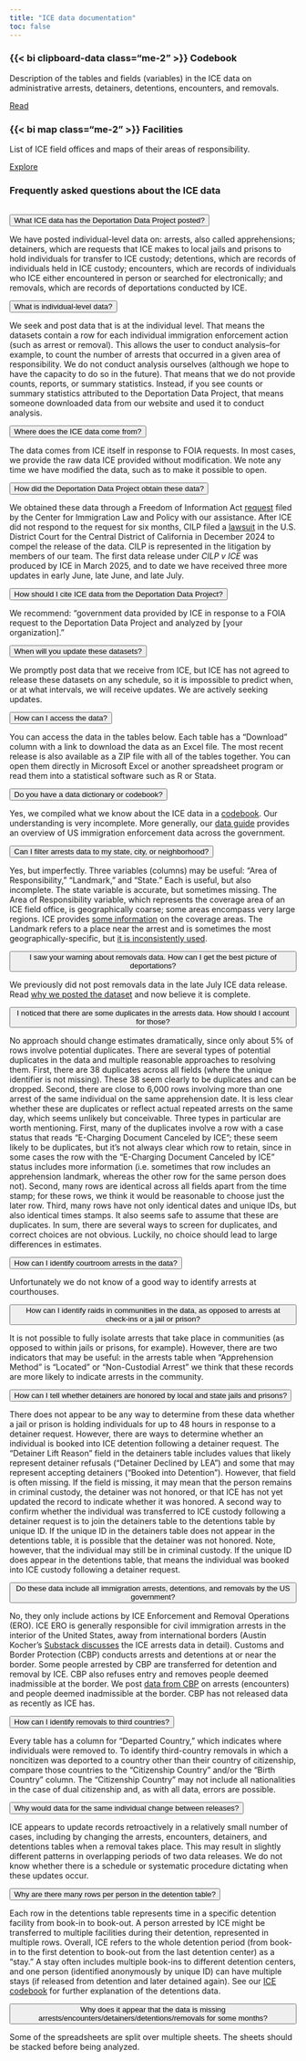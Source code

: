 ```yaml
---
title: "ICE data documentation"
toc: false
---
```


::: {.grid}

::: {.g-col-12 .g-col-md-4 .g-col-lg-4}

### {{< bi clipboard-data class="me-2" >}} Codebook

Description of the tables and fields (variables) in the ICE data on administrative arrests, detainers, detentions, encounters, and removals.

[Read](/docs/ice/codebook.html){.btn-action-primary .btn-action .btn .btn-outline-primary .btn-sm role="button"} 

:::


::: {.g-col-12 .g-col-md-4 .g-col-lg-4}

### {{< bi map class="me-2" >}} Facilities

List of ICE field offices and maps of their areas of responsibility.

[Explore](/docs/ice/facilities.html){.btn-action-primary .btn-action .btn .btn-outline-primary .btn-sm role="button"} 

:::



:::


### Frequently asked questions about the ICE data {#faq}

<div style="margin-bottom: 2rem;"></div>

::: {#ice-faq .accordion .accordion-flush}

:::: {.accordion-item}
::::: {.accordion-header #heading-q1}
<button class="accordion-button" type="button" data-bs-toggle="collapse" data-bs-target="#collapse-q1" aria-expanded="true" aria-controls="collapse-q1">What ICE data has the Deportation Data Project posted?</button>
:::::
::::: {#collapse-q1 .accordion-collapse .collapse .show aria-labelledby="heading-q1" data-bs-parent="#ice-faq"}
<div class="accordion-body">

We have posted individual-level data on: arrests, also called apprehensions; detainers, which are requests that ICE makes to local jails and prisons to hold individuals for transfer to ICE custody; detentions, which are records of individuals held in ICE custody; encounters, which are records of individuals who ICE either encountered in person or searched for electronically; and removals, which are records of deportations conducted by ICE.

</div>
:::::
::::

:::: {.accordion-item}
::::: {.accordion-header #heading-q2}
<button class="accordion-button collapsed" type="button" data-bs-toggle="collapse" data-bs-target="#collapse-q2" aria-expanded="false" aria-controls="collapse-q2">What is individual-level data?</button>
:::::
::::: {#collapse-q2 .accordion-collapse .collapse aria-labelledby="heading-q2" data-bs-parent="#ice-faq"}
<div class="accordion-body">

We seek and post data that is at the individual level. That means the datasets contain a row for each individual immigration enforcement action (such as arrest or removal). This allows the user to conduct analysis--for example, to count the number of arrests that occurred in a given area of responsibility. We do not conduct analysis ourselves (although we hope to have the capacity to do so in the future). That means that we do not provide counts, reports, or summary statistics. Instead, if you see counts or summary statistics attributed to the Deportation Data Project, that means someone downloaded data from our website and used it to conduct analysis.

</div>
:::::
::::

:::: {.accordion-item}
::::: {.accordion-header #heading-q3}
<button class="accordion-button collapsed" type="button" data-bs-toggle="collapse" data-bs-target="#collapse-q3" aria-expanded="false" aria-controls="collapse-q3">Where does the ICE data come from?</button>
:::::
::::: {#collapse-q3 .accordion-collapse .collapse aria-labelledby="heading-q3" data-bs-parent="#ice-faq"}
<div class="accordion-body">

The data comes from ICE itself in response to FOIA requests. In most cases, we provide the raw data ICE provided without modification. We note any time we have modified the data, such as to make it possible to open.

</div>
:::::
::::

:::: {.accordion-item}
::::: {.accordion-header #heading-q3b}
<button class="accordion-button collapsed" type="button" data-bs-toggle="collapse" data-bs-target="#collapse-q3b" aria-expanded="false" aria-controls="collapse-q3b">How did the Deportation Data Project obtain these data?</button>
:::::
::::: {#collapse-q3b .accordion-collapse .collapse aria-labelledby="heading-q3b" data-bs-parent="#ice-faq"}
<div class="accordion-body">

We obtained these data through a Freedom of Information Act [request](https://deportationdata.org/foia/cilp-v-ice-2024/1%20FOIA%20request.pdf) filed by the Center for Immigration Law and Policy with our assistance. After ICE did not respond to the request for six months, CILP filed a [lawsuit](https://deportationdata.org/foia/cilp-v-ice-2024/2%20District%20Court%20Complaint.pdf) in the U.S. District Court for the Central District of California in December 2024 to compel the release of the data. CILP is represented in the litigation by members of our team. The first data release under *CILP v ICE* was produced by ICE in March 2025, and to date we have received three more updates in early June, late June, and late July.

</div>
:::::
::::

:::: {.accordion-item}
::::: {.accordion-header #heading-q4}
<button class="accordion-button collapsed" type="button" data-bs-toggle="collapse" data-bs-target="#collapse-q4" aria-expanded="false" aria-controls="collapse-q4">How should I cite ICE data from the Deportation Data Project?</button>
:::::
::::: {#collapse-q4 .accordion-collapse .collapse aria-labelledby="heading-q4" data-bs-parent="#ice-faq"}
<div class="accordion-body">

We recommend: "government data provided by ICE in response to a FOIA request to the Deportation Data Project and analyzed by [your organization]."

</div>
:::::
::::

:::: {.accordion-item}
::::: {.accordion-header #heading-q5}
<button class="accordion-button collapsed" type="button" data-bs-toggle="collapse" data-bs-target="#collapse-q5" aria-expanded="false" aria-controls="collapse-q5">When will you update these datasets?</button>
:::::
::::: {#collapse-q5 .accordion-collapse .collapse aria-labelledby="heading-q5" data-bs-parent="#ice-faq"}
<div class="accordion-body">

We promptly post data that we receive from ICE, but ICE has not agreed to release these datasets on any schedule, so it is impossible to predict when, or at what intervals, we will receive updates. We are actively seeking updates.

</div>
:::::
::::

:::: {.accordion-item}
::::: {.accordion-header #heading-q6}
<button class="accordion-button collapsed" type="button" data-bs-toggle="collapse" data-bs-target="#collapse-q6" aria-expanded="false" aria-controls="collapse-q6">How can I access the data?</button>
:::::
::::: {#collapse-q6 .accordion-collapse .collapse aria-labelledby="heading-q6" data-bs-parent="#ice-faq"}
<div class="accordion-body">

You can access the data in the tables below. Each table has a "Download" column with a link to download the data as an Excel file. The most recent release is also available as a ZIP file with all of the tables together. You can open them directly in Microsoft Excel or another spreadsheet program or read them into a statistical software such as R or Stata.

</div>
:::::
::::

:::: {.accordion-item}
::::: {.accordion-header #heading-q7}
<button class="accordion-button collapsed" type="button" data-bs-toggle="collapse" data-bs-target="#collapse-q7" aria-expanded="false" aria-controls="collapse-q7">Do you have a data dictionary or codebook?</button>
:::::
::::: {#collapse-q7 .accordion-collapse .collapse aria-labelledby="heading-q7" data-bs-parent="#ice-faq"}
<div class="accordion-body">

Yes, we compiled what we know about the ICE data in a [codebook](https://deportationdata.org/docs/ice/codebook.html). Our understanding is very incomplete. More generally, our [data guide](https://deportationdata.org/guide.html) provides an overview of US immigration enforcement data across the government.

</div>
:::::
::::

:::: {.accordion-item}
::::: {.accordion-header #heading-q8}
<button class="accordion-button collapsed" type="button" data-bs-toggle="collapse" data-bs-target="#collapse-q8" aria-expanded="false" aria-controls="collapse-q8">Can I filter arrests data to my state, city, or neighborhood?</button>
:::::
::::: {#collapse-q8 .accordion-collapse .collapse aria-labelledby="heading-q8" data-bs-parent="#ice-faq"}
<div class="accordion-body">

Yes, but imperfectly. Three variables (columns) may be useful: "Area of Responsibility," "Landmark," and "State." Each is useful, but also incomplete. The state variable is accurate, but sometimes missing. The Area of Responsibility variable, which represents the coverage area of an ICE field office, is geographically coarse; some areas encompass very large regions. ICE provides [some information](https://www.ice.gov/contact/field-offices?office=16) on the coverage areas. The Landmark refers to a place near the arrest and is sometimes the most geographically-specific, but [it is inconsistently used](https://uwchr.github.io/ice-enforce/landmarks.html).

</div>
:::::
::::

:::: {.accordion-item}
::::: {.accordion-header #heading-q9}
<button class="accordion-button collapsed" type="button" data-bs-toggle="collapse" data-bs-target="#collapse-q9" aria-expanded="false" aria-controls="collapse-q9">I saw your warning about removals data. How can I get the best picture of deportations?</button>
:::::
::::: {#collapse-q9 .accordion-collapse .collapse aria-labelledby="heading-q9" data-bs-parent="#ice-faq"}
<div class="accordion-body">

We previously did not post removals data in the late July ICE data release. Read [why we posted the dataset](/news/2025-09-29-update-ICE-removals.html) and now believe it is complete.

</div>
:::::
::::

:::: {.accordion-item}
::::: {.accordion-header #heading-q10}
<button class="accordion-button collapsed" type="button" data-bs-toggle="collapse" data-bs-target="#collapse-q10" aria-expanded="false" aria-controls="collapse-q10">I noticed that there are some duplicates in the arrests data. How should I account for those?</button>
:::::
::::: {#collapse-q10 .accordion-collapse .collapse aria-labelledby="heading-q10" data-bs-parent="#ice-faq"}
<div class="accordion-body">

No approach should change estimates dramatically, since only about 5% of rows involve potential duplicates.  There are several types of potential duplicates in the data and multiple reasonable approaches to resolving them. First, there are 38 duplicates across all fields (where the unique identifier is not missing). These 38 seem clearly to be duplicates and can be dropped. Second, there are close to 6,000 rows involving more than one arrest of the same individual on the same apprehension date. It is less clear whether these are duplicates or reflect actual repeated arrests on the same day, which seems unlikely but conceivable. Three types in particular are worth mentioning. First, many of the duplicates involve a row with a case status that reads "E-Charging Document Canceled by ICE"; these seem likely to be duplicates, but it's not always clear which row to retain, since in some cases the row with the "E-Charging Document Canceled by ICE" status includes more information (i.e. sometimes that row includes an apprehension landmark, whereas the other row for the same person does not). Second, many rows are identical across all fields apart from the time stamp; for these rows, we think it would be reasonable to choose just the later row. Third, many rows have not only identical dates and unique IDs, but also identical times stamps. It also seems safe to assume that these are duplicates. In sum, there are several ways to screen for duplicates, and correct choices are not obvious. Luckily, no choice should lead to large differences in estimates.

</div>
:::::
::::

:::: {.accordion-item}
::::: {.accordion-header #heading-q11}
<button class="accordion-button collapsed" type="button" data-bs-toggle="collapse" data-bs-target="#collapse-q11" aria-expanded="false" aria-controls="collapse-q11">How can I identify courtroom arrests in the data?</button>
:::::
::::: {#collapse-q11 .accordion-collapse .collapse aria-labelledby="heading-q11" data-bs-parent="#ice-faq"}
<div class="accordion-body">

Unfortunately we do not know of a good way to identify arrests at courthouses. 

</div>
:::::
::::

:::: {.accordion-item}
::::: {.accordion-header #heading-q12}
<button class="accordion-button collapsed" type="button" data-bs-toggle="collapse" data-bs-target="#collapse-q12" aria-expanded="false" aria-controls="collapse-q12">How can I identify raids in communities in the data, as opposed to arrests at check-ins or a jail or prison?</button>
:::::
::::: {#collapse-q12 .accordion-collapse .collapse aria-labelledby="heading-q12" data-bs-parent="#ice-faq"}
<div class="accordion-body">

It is not possible to fully isolate arrests that take place in communities (as opposed to within jails or prisons, for example). However, there are two indicators that may be useful: in the arrests table when "Apprehension Method" is "Located" or "Non-Custodial Arrest" we think that these records are more likely to indicate arrests in the community.

</div>
:::::
::::

:::: {.accordion-item}
::::: {.accordion-header #heading-q13}
<button class="accordion-button collapsed" type="button" data-bs-toggle="collapse" data-bs-target="#collapse-q13" aria-expanded="false" aria-controls="collapse-q13">How can I tell whether detainers are honored by local and state jails and prisons?</button>
:::::
::::: {#collapse-q13 .accordion-collapse .collapse aria-labelledby="heading-q13" data-bs-parent="#ice-faq"}
<div class="accordion-body">

There does not appear to be any way to determine from these data whether a jail or prison is holding individuals for up to 48 hours in response to a detainer request. However, there are ways to determine whether an individual is booked into ICE detention following a detainer request. The "Detainer Lift Reason" field in the detainers table includes values that likely represent detainer refusals ("Detainer Declined by LEA") and some that may represent accepting detainers ("Booked into Detention"). However, that field is often missing. If the field is missing, it may mean that the person remains in criminal custody, the detainer was not honored, or that ICE has not yet updated the record to indicate whether it was honored. A second way to confirm whether the individual was transferred to ICE custody following a detainer request is to join the detainers table to the detentions table by unique ID. If the unique ID in the detainers table does not appear in the detentions table, it is possible that the detainer was not honored. Note, however, that the individual may still be in criminal custody. If the unique ID does appear in the detentions table, that means the individual was booked into ICE custody following a detainer request.

</div>
:::::
::::

:::: {.accordion-item}
::::: {.accordion-header #heading-q14}
<button class="accordion-button collapsed" type="button" data-bs-toggle="collapse" data-bs-target="#collapse-q14" aria-expanded="false" aria-controls="collapse-q14">Do these data include all immigration arrests, detentions, and removals by the US government?</button>
:::::
::::: {#collapse-q14 .accordion-collapse .collapse aria-labelledby="heading-q14" data-bs-parent="#ice-faq"}
<div class="accordion-body">

No, they only include actions by ICE Enforcement and Removal Operations (ERO). ICE ERO is generally responsible for civil immigration arrests in the interior of the United States, away from international borders (Austin Kocher’s [Substack discusses](https://austinkocher.substack.com/p/a-close-look-at-ice-arrest-data-from) the ICE arrests data in detail). Customs and Border Protection (CBP) conducts arrests and detentions at or near the border. Some people arrested by CBP are transferred for detention and removal by ICE. CBP also refuses entry and removes people deemed inadmissible at the border. We post [data from CBP](https://deportationdata.org/data/cbp.html) on arrests (encounters) and people deemed inadmissible at the border. CBP has not released data as recently as ICE has. 

</div>
:::::
::::

:::: {.accordion-item}
::::: {.accordion-header #heading-q15}
<button class="accordion-button collapsed" type="button" data-bs-toggle="collapse" data-bs-target="#collapse-q15" aria-expanded="false" aria-controls="collapse-q15">How can I identify removals to third countries?</button>
:::::
::::: {#collapse-q15 .accordion-collapse .collapse aria-labelledby="heading-q15" data-bs-parent="#ice-faq"}
<div class="accordion-body">

Every table has a column for "Departed Country," which indicates where individuals were removed to. To identify third-country removals in which a noncitizen was deported to a country other than their country of citizenship, compare those countries to the "Citizenship Country" and/or the "Birth Country" column. The "Citizenship Country" may not include all nationalities in the case of dual citizenship and, as with all data, errors are possible.

</div>
:::::
::::

:::: {.accordion-item}
::::: {.accordion-header #heading-q16}
<button class="accordion-button collapsed" type="button" data-bs-toggle="collapse" data-bs-target="#collapse-q16" aria-expanded="false" aria-controls="collapse-q16">Why would data for the same individual change between releases?</button>
:::::
::::: {#collapse-q16 .accordion-collapse .collapse aria-labelledby="heading-q16" data-bs-parent="#ice-faq"}
<div class="accordion-body">

ICE appears to update records retroactively in a relatively small number of cases, including by changing the arrests, encounters, detainers, and detentions tables when a removal takes place. This may result in slightly different patterns in overlapping periods of two data releases. We do not know whether there is a schedule or systematic procedure dictating when these updates occur.

</div>
:::::
::::

:::: {.accordion-item}
::::: {.accordion-header #heading-q17}
<button class="accordion-button collapsed" type="button" data-bs-toggle="collapse" data-bs-target="#collapse-q17" aria-expanded="false" aria-controls="collapse-q17">Why are there many rows per person in the detention table?</button>
:::::
::::: {#collapse-q17 .accordion-collapse .collapse aria-labelledby="heading-q17" data-bs-parent="#ice-faq"}
<div class="accordion-body">

Each row in the detentions table represents time in a specific detention facility from book-in to book-out. A person arrested by ICE might be transferred to multiple facilities during their detention, represented in multiple rows. Overall, ICE refers to the whole detention period (from book-in to the first detention to book-out from the last detention center) as a “stay.” A stay often includes multiple book-ins to different detention centers,  and one person (identified anonymously by unique ID) can have multiple stays (if released from detention and later detained again). See our [ICE codebook](https://deportationdata.org/docs/ice.html) for further explanation of the detentions data.

</div>
:::::
::::

:::: {.accordion-item}
::::: {.accordion-header #heading-q18}
<button class="accordion-button collapsed" type="button" data-bs-toggle="collapse" data-bs-target="#collapse-q18" aria-expanded="false" aria-controls="collapse-q18">Why does it appear that the data is missing arrests/encounters/detainers/detentions/removals for some months?</button>
:::::
::::: {#collapse-q18 .accordion-collapse .collapse aria-labelledby="heading-q18" data-bs-parent="#ice-faq"}
<div class="accordion-body">

Some of the spreadsheets are split over multiple sheets. The sheets should be stacked before being analyzed.

</div>
:::::
::::

:::